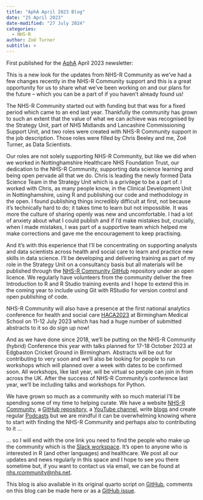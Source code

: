 ```yaml
---
title: "AphA April 2023 Blog"
date: "25 April 2023"
date-modified: "27 July 2024"
categories:
  - NHS-R
author: Zoë Turner
subtitle: >
---
```


First published for the [AphA](https://www.aphanalysts.org/) April 2023 newsletter:

This is a new look for the updates from NHS-R Community as we've had a few changes recently in the NHS-R Community support and this is a great opportunity for us to share what we've been working on and our plans for the future – which you can be a part of if you haven't already found us!

The NHS-R Community started out with funding but that was for a fixed period which came to an end last year. Thankfully the community has grown to such an extent that the value of what we can achieve was recognised by the Strategy Unit, part of NHS Midlands and Lancashire Commissioning Support Unit, and two roles were created with NHS-R Community support in the job description. Those roles were filled by Chris Beeley and me, Zoë Turner, as Data Scientists.

Our roles are not solely supporting NHS-R Community, but like we did when we worked in Nottinghamshire Healthcare NHS Foundation Trust, our dedication to the NHS-R Community, supporting data science learning and being open pervade all that we do. Chris is leading the newly formed Data Science Team in the Strategy Unit which is a privilege to be a part of. I worked with Chris, as many people know, in the Clinical Development Unit in Nottinghamshire, using R and publishing our code and methodology in the open. I found publishing things incredibly difficult at first, not because it's technically hard to do; it takes time to learn but not impossible. It was more the culture of sharing openly was new and uncomfortable. I had a lot of anxiety about what I could publish and if I'd make mistakes but, crucially, when I made mistakes, I was part of a supportive team which helped me make corrections and gave me the encouragement to keep practising.

And it's with this experience that I'll be concentrating on supporting analysts and data scientists across health and social care to learn and practice new skills in data science. I'll be developing and delivering training as part of my role in the Strategy Unit on a consultancy basis but all materials will be published through the [NHS-R Community GitHub](https://github.com/nhs-r-community) repository under an open licence. We regularly have volunteers from the community deliver the free Introduction to R and R Studio training events and I hope to extend this in the coming year to include using Git with RStudio for version control and open publishing of code.

NHS-R Community will also have a presence at the first national analytics conference for health and social care [HACA2023](https://uobevents.eventsair.com/haca-2023/) at Birmingham Medical School on 11-12 July 2023 which has had a huge number of submitted abstracts to it so do sign up now!

And as we have done since 2018, we'll be putting on the NHS-R Community (hybrid) Conference this year with talks planned for 17-18 October 2023 at Edgbaston Cricket Ground in Birmingham. Abstracts will be out for contributing to very soon and we'll also be looking for people to run workshops which will planned over a week with dates to be confirmed soon. All workshops, like last year, will be virtual so people can join in from across the UK. After the success of NHS-R Community's conference last year, we'll be including talks and workshops for Python.

We have grown so much as a community with so much material I'll be spending some of my time to helping curate. We have a website [NHS-R Community](https://nhsrcommunity.com/), a [GitHub repository](https://github.com/nhs-r-community), a [YouTube channel](https://www.youtube.com/c/nhsrcommunity), write [blogs](https://nhsrcommunity.com/blogs/blogs/) and create regular [Podcasts](https://soundcloud.com/nhs-r-community) but we are mindful it can be overwhelming knowing where to start with finding the NHS-R Community and perhaps also to contributing to it …

… so I will end with the one link you need to find the people who make up the community which is the [Slack workspace](https://nhsrcommunity.slack.com/). It's open to anyone who is interested in R (and other languages) and healthcare. We post all our updates and news regularly in this space and I hope to see you there sometime but, if you want to contact us via email, we can be found at [nhs.rcommunity\@nhs.net](mailto:nhs.rcommunity@nhs.net).

This blog is also available in its original quarto script on [GitHub](https://github.com/nhs-r-community/NHSRblogs/tree/main/20230425-apha-april), comments on this blog can be made here or as a [GitHub issue](https://github.com/nhs-r-community/NHSRblogs/issues).

